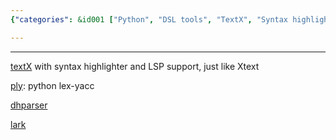 ```yaml
---
{"categories": &id001 ["Python", "DSL tools", "TextX", "Syntax highlighting", "LSP support", "Ply", "Lex-yacc functionality", "DhParser", "Lark Parser"], "category": "Domain-specific languages (DSL)", "date": "2023-07-14 15:01:05", "description": "This article provides an overview of several Python-based domain-specific language (DSL) tools, such as TextX with syntax highlighting and LSP support, Ply offering lex-yacc functionality, DhParser, and Lark Parser. These tools are designed to help developers create and analyze DSLs efficiently within the Python ecosystem.", "tags": *id001, "title": "Python DSL"}

---
```


------

[textX](https://github.com/textX/textX) with syntax highlighter and LSP support, just like Xtext

[ply](https://ply.readthedocs.io/en/latest/ply.html): python lex-yacc

[dhparser](https://pypi.org/project/dhparser/)

[lark](https://github.com/lark-parser/lark)

